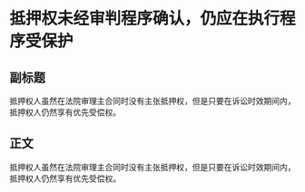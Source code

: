 # 抵押权未经审判程序确认，仍应在执行程序受保护
## 副标题
抵押权人虽然在法院审理主合同时没有主张抵押权，但是只要在诉讼时效期间内，抵押权人仍然享有优先受偿权。
## 正文
抵押权人虽然在法院审理主合同时没有主张抵押权，但是只要在诉讼时效期间内，抵押权人仍然享有优先受偿权。